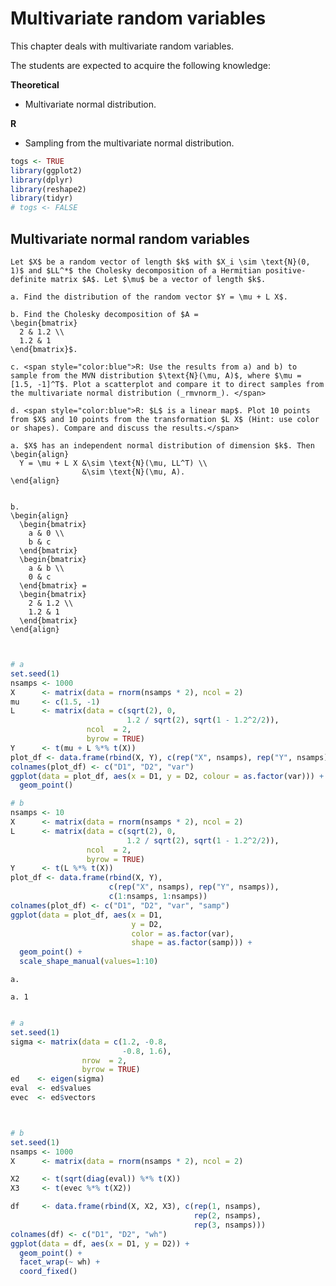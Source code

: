 # Multivariate random variables {#mrv}

This chapter deals with multivariate random variables.

The students are expected to acquire the following knowledge:

**Theoretical**

- Multivariate normal distribution.


**R**

- Sampling from the multivariate normal distribution.

```r
togs <- TRUE
library(ggplot2)
library(dplyr)
library(reshape2)
library(tidyr)
# togs <- FALSE
```

## Multivariate normal random variables
```exercise
Let $X$ be a random vector of length $k$ with $X_i \sim \text{N}(0, 1)$ and $LL^*$ the Cholesky decomposition of a Hermitian positive-definite matrix $A$. Let $\mu$ be a vector of length $k$.

a. Find the distribution of the random vector $Y = \mu + L X$. 

b. Find the Cholesky decomposition of $A = 
\begin{bmatrix} 
  2 & 1.2 \\
  1.2 & 1 
\end{bmatrix}$.

c. <span style="color:blue">R: Use the results from a) and b) to sample from the MVN distribution $\text{N}(\mu, A)$, where $\mu = [1.5, -1]^T$. Plot a scatterplot and compare it to direct samples from the multivariate normal distribution (_rmvnorm_). </span>
  
d. <span style="color:blue">R: $L$ is a linear map$. Plot 10 points from $X$ and 10 points from the transformation $L X$ (Hint: use color or shapes). Compare and discuss the results.</span>
```
```solution


a. $X$ has an independent normal distribution of dimension $k$. Then
\begin{align}
  Y = \mu + L X &\sim \text{N}(\mu, LL^T) \\
                &\sim \text{N}(\mu, A).
\end{align}
  
  
b.
\begin{align}
  \begin{bmatrix} 
    a & 0 \\
    b & c 
  \end{bmatrix}
  \begin{bmatrix} 
    a & b \\
    0 & c 
  \end{bmatrix} =
  \begin{bmatrix} 
    2 & 1.2 \\
    1.2 & 1 
  \end{bmatrix}
\end{align}



```
```r
# a
set.seed(1)
nsamps <- 1000
X      <- matrix(data = rnorm(nsamps * 2), ncol = 2)
mu     <- c(1.5, -1)
L      <- matrix(data = c(sqrt(2), 0,
                          1.2 / sqrt(2), sqrt(1 - 1.2^2/2)),
                 ncol  = 2,
                 byrow = TRUE)
Y      <- t(mu + L %*% t(X))
plot_df <- data.frame(rbind(X, Y), c(rep("X", nsamps), rep("Y", nsamps)))
colnames(plot_df) <- c("D1", "D2", "var")
ggplot(data = plot_df, aes(x = D1, y = D2, colour = as.factor(var))) +
  geom_point()

# b
nsamps <- 10
X      <- matrix(data = rnorm(nsamps * 2), ncol = 2)
L      <- matrix(data = c(sqrt(2), 0,
                          1.2 / sqrt(2), sqrt(1 - 1.2^2/2)),
                 ncol  = 2,
                 byrow = TRUE)
Y      <- t(L %*% t(X))
plot_df <- data.frame(rbind(X, Y), 
                      c(rep("X", nsamps), rep("Y", nsamps)), 
                      c(1:nsamps, 1:nsamps))
colnames(plot_df) <- c("D1", "D2", "var", "samp")
ggplot(data = plot_df, aes(x = D1, 
                           y = D2, 
                           color = as.factor(var), 
                           shape = as.factor(samp))) +
  geom_point() +
  scale_shape_manual(values=1:10)


```


```exercise


a. 
```
```solution


a. 1


```
```r
# a
set.seed(1)
sigma <- matrix(data = c(1.2, -0.8,
                         -0.8, 1.6),
                nrow  = 2,
                byrow = TRUE)
ed    <- eigen(sigma)
eval  <- ed$values
evec  <- ed$vectors



# b
set.seed(1)
nsamps <- 1000
X      <- matrix(data = rnorm(nsamps * 2), ncol = 2)

X2     <- t(sqrt(diag(eval)) %*% t(X))
X3     <- t(evec %*% t(X2))

df     <- data.frame(rbind(X, X2, X3), c(rep(1, nsamps),
                                         rep(2, nsamps),
                                         rep(3, nsamps)))
colnames(df) <- c("D1", "D2", "wh")
ggplot(data = df, aes(x = D1, y = D2)) +
  geom_point() +
  facet_wrap(~ wh) +
  coord_fixed()


```

